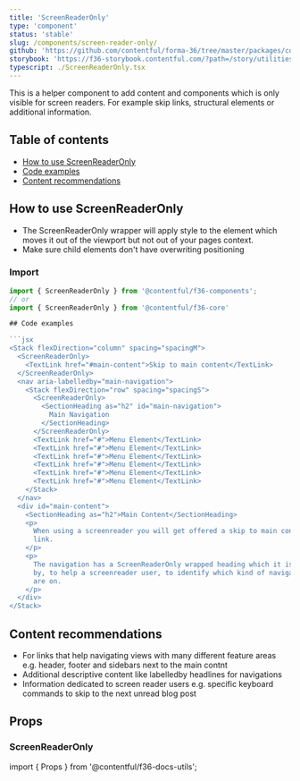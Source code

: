 ```yaml
---
title: 'ScreenReaderOnly'
type: 'component'
status: 'stable'
slug: /components/screen-reader-only/
github: 'https://github.com/contentful/forma-36/tree/master/packages/core/src/ScreenReaderOnly'
storybook: 'https://f36-storybook.contentful.com/?path=/story/utilities-screenreaderonly--basic'
typescript: ./ScreenReaderOnly.tsx
---
```


This is a helper component to add content and components which is only visible for screen readers. For example skip links, structural elements or additional information.

## Table of contents

- [How to use ScreenReaderOnly](#how-to-use-ScreenReaderOnly)
- [Code examples](#code-examples)
- [Content recommendations](#content-recommendations)

## How to use ScreenReaderOnly

- The ScreenReaderOnly wrapper will apply style to the element which moves it out of the viewport but not out of your pages context.
- Make sure child elements don't have overwriting positioning

### Import

````js static=true
import { ScreenReaderOnly } from '@contentful/f36-components';
// or
import { ScreenReaderOnly } from '@contentful/f36-core'

## Code examples

```jsx
<Stack flexDirection="column" spacing="spacingM">
  <ScreenReaderOnly>
    <TextLink href="#main-content">Skip to main content</TextLink>
  </ScreenReaderOnly>
  <nav aria-labelledby="main-navigation">
    <Stack flexDirection="row" spacing="spacingS">
      <ScreenReaderOnly>
        <SectionHeading as="h2" id="main-navigation">
          Main Navigation
        </SectionHeading>
      </ScreenReaderOnly>
      <TextLink href="#">Menu Element</TextLink>
      <TextLink href="#">Menu Element</TextLink>
      <TextLink href="#">Menu Element</TextLink>
      <TextLink href="#">Menu Element</TextLink>
      <TextLink href="#">Menu Element</TextLink>
      <TextLink href="#">Menu Element</TextLink>
    </Stack>
  </nav>
  <div id="main-content">
    <SectionHeading as="h2">Main Content</SectionHeading>
    <p>
      When using a screenreader you will get offered a skip to main content
      link.
    </p>
    <p>
      The navigation has a ScreenReaderOnly wrapped heading which it is labelled
      by, to help a screenreader user, to identify which kind of navigation they
      are on.
    </p>
  </div>
</Stack>
````

## Content recommendations

- For links that help navigating views with many different feature areas e.g. header, footer and sidebars next to the main contnt
- Additional descriptive content like labelledby headlines for navigations
- Information dedicated to screen reader users e.g. specific keyboard commands to skip to the next unread blog post

## Props

### ScreenReaderOnly

import { Props } from '@contentful/f36-docs-utils';

<Props of="ScreenReaderOnly" />
